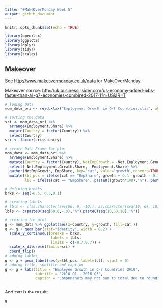 ```yaml
---
title: "#MakeOverMonday Week 5"
output: github_document
---
```


```r
knitr::opts_chunk$set(echo = TRUE)

library(openxlsx)
library(ggplot2)
library(dplyr)
library(tidyr)
library(scales)
```

## Makeover

See <http://www.makeovermonday.co.uk/data> for MakeOverMonday.

Makeover source: <http://uk.businessinsider.com/us-economy-added-jobs-faster-than-all-g7-economies-combined-2017-1?r=US&IR=T>




```r

# loding Data
mom_data_ori <- read.xlsx("Employment Growth in G-7 Countries.xlsx", sheet = 1)

# sorting the data
srt <- mom_data_ori %>% 
  arrange(Employment.Share) %>% 
  mutate(Country = factor(Country)) %>% 
  select(Country)
srt <- factor(srt$Country)

# create Data Frame for plot
mom_data <- mom_data_ori %>% 
  arrange(Employment.Share) %>% 
  mutate(Country = factor(Country), NetEmpGrowth = -Net.Employment.Growth.Share, EmpShare= Employment.Share) %>%
  select(-Net.Employment.Growth.Share, -Employment.Share) %>% 
  gather(NetEmpGrowth, EmpShare, key="cat", value="growth",convert=TRUE) %>% 
  mutate(lbl_pos = ifelse(cat == "EmpShare", growth + 0.1, growth - 0.1), 
         lbl = ifelse(cat == "EmpShare", paste0((growth*100),"%"), paste0((growth*-100),"%"))) 

# defining breaks
brks <- seq(-0.6, 0.6,0.1)

# creating labels
# lbls <- c(as.character(seq(60, 0, -10)), as.character(seq(10, 60, 10)))
lbls <- c(paste0(seq(60,0,-10),"%"),paste0(seq(10,60,10),"%"))

# creating the plot
g <- mom_data %>% ggplot(aes(x=Country, y=growth, fill=cat ))
g <- g + geom_bar(stat="identity", width = 0.2) +
  scale_y_continuous(breaks = brks,
                     labels = lbls,
                     limits = c(-0.7,0.7)) + 
  scale_x_discrete(limits=srt) +
  coord_flip()
# adding lables
g <- g + geom_label(aes(y=lbl_pos, label=lbl), vjust = 0)
# adding title, subtitle and caption
g <- g + labs(title = "Employee Growth in G-7 Countries 2010", 
              subtitle = "2010 Q1 - 2016 Q3",
              caption = "Componenets may not sum to total due to rounding\n Source: Org for Economics") 



```

And that is the result:

```r
g
```

